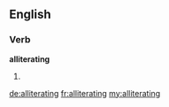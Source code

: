 ==English==
===Verb===
'''alliterating'''
# {{present participle of|[[alliterate]]}}

[[de:alliterating]]
[[fr:alliterating]]
[[my:alliterating]]